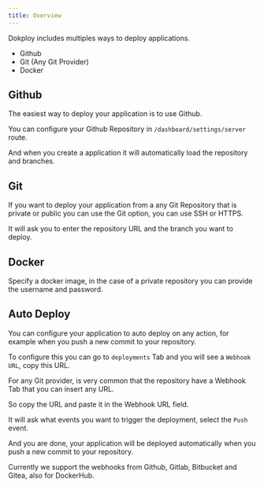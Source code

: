 ```yaml
---
title: Overview
---
```



Dokploy includes multiples ways to deploy applications.

- Github
- Git (Any Git Provider)
- Docker


## Github

The easiest way to deploy your application is to use Github. 

You can configure your Github Repository in `/dashboard/settings/server` route.

And when you create a application it will automatically load the repository and branches.


## Git

If you want to deploy your application from a any Git Repository that is private or public you can use the Git option, you can use SSH or HTTPS.

It will ask you to enter the repository URL and the branch you want to deploy.



## Docker

Specify a docker image, in the case of a private repository you can provide the username and password.



## Auto Deploy

You can configure your application to auto deploy on any action, for example when you push a new commit to your repository.

To configure this you can go to `deployments` Tab and you will see a `Webhook URL`, copy this URL.


For any Git provider, is very common that the repository have a Webhook Tab that you can insert any URL.

So copy the URL and paste it in the Webhook URL field.

It will ask what events you want to trigger the deployment, select the `Push` event.

And you are done, your application will be deployed automatically when you push a new commit to your repository.

Currently we support the webhooks from Github, Gitlab, Bitbucket and Gitea, also for DockerHub.


